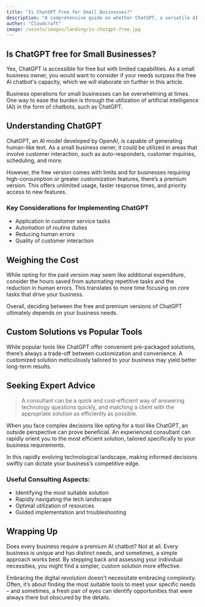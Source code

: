 ```yaml
---
title: "Is ChatGPT Free for Small Businesses?"
description: "A comprehensive guide on whether ChatGPT, a versatile AI chatbot, is free for small business owners and its implications for their operations."
author: "Cloudcraft"
image: /assets/images/landing/is-chatgpt-free.jpg
---
```


## Is ChatGPT free for Small Businesses?

Yes, ChatGPT is accessible for free but with limited capabilities. As a small business owner, you would want to consider if your needs surpass the free AI chatbot's capacity, which we will elaborate on further in this article.

Business operations for small businesses can be overwhelming at times. One way to ease the burden is through the utilization of artificial intelligence (AI) in the form of chatbots, such as ChatGPT. 

<ServicesBlurb />

## Understanding ChatGPT

ChatGPT, an AI model developed by OpenAI, is capable of generating human-like text. As a small business owner, it could be utilized in areas that involve customer interaction, such as auto-responders, customer inquiries, scheduling, and more.

However, the free version comes with limits and for businesses requiring high-consumption or greater customization features, there’s a premium version. This offers unlimited usage, faster response times, and priority access to new features. 

### Key Considerations for Implementing ChatGPT

 * Application in customer service tasks
 * Automation of routine duties
 * Reducing human errors
 * Quality of customer interaction

## Weighing the Cost

While opting for the paid version may seem like additional expenditure, consider the hours saved from automating repetitive tasks and the reduction in human errors. This translates to more time focusing on core tasks that drive your business.

Overall, deciding between the free and premium versions of ChatGPT ultimately depends on your business needs. 

## Custom Solutions vs Popular Tools

While popular tools like ChatGPT offer convenient pre-packaged solutions, there’s always a trade-off between customization and convenience. A customized solution meticulously tailored to your business may yield better long-term results.

<GetStartedBlurb />

## Seeking Expert Advice

<blockquote>A consultant can be a quick and cost-efficient way of answering technology questions quickly, and matching a client with the appropriate solution as efficiently as possible.</blockquote>

When you face complex decisions like opting for a tool like ChatGPT, an outside perspective can prove beneficial. An experienced consultant can rapidly orient you to the most efficient solution, tailored specifically to your business requirements. 

In this rapidly evolving technological landscape, making informed decisions swiftly can dictate your business’s competitive edge. 

### Useful Consulting Aspects:

 * Identifying the most suitable solution
 * Rapidly navigating the tech landscape
 * Optimal utilization of resources
 * Guided implementation and troubleshooting

## Wrapping Up 

Does every business require a premium AI chatbot? Not at all. Every business is unique and has distinct needs, and sometimes, a simple approach works best. By stepping back and assessing your individual necessities, you might find a simpler, custom solution more effective.

Embracing the digital revolution doesn't necessitate embracing complexity. Often, it’s about finding the most suitable tools to meet your specific needs – and sometimes, a fresh pair of eyes can identify opportunities that were always there but obscured by the details.